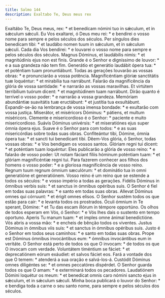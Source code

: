 ```yaml
---
title: Salmo 144
description: Exaltabo Te, Deus meus rex
---
```


<div class="grid grid-cols-2 gap-5">
  <span class="text-justify">
    Exaltábo Te, Deus meus, rex: * et benedícam nómini tuo in sǽculum, et in
    sǽculum sǽculi.
  </span>
  <span class="text-justify">
    Eu Vos exaltarei, ó Deus meu rei: * e bendirei o vosso nome para sempre e
    pelos séculos dos séculos.
  </span>
  <span class="text-justify">
    Per síngulos dies benedícam tibi: * et laudábo nomen tuum in sǽculum, et in
    sǽculum sǽculi.
  </span>
  <span class="text-justify">
    Cada dia Vos bendirei: * e louvarei o vosso nome para sempre e pelos séculos
    dos séculos.
  </span>
  <span class="text-justify">
    Magnus Dóminus, et laudábilis nimis: * et magnitúdinis ejus non est finis.
  </span>
  <span class="text-justify">
    Grande é o Senhor e digníssimo de louvor: * e a sua grandeza não tem fim.
  </span>
  <span class="text-justify">
    Generátio et generátio laudábit ópera tua: * et poténtiam tuam
    pronuntiábunt.
  </span>
  <span class="text-justify">
    Todas as gerações louvarão as vossas obras: * e pronunciarão a vossa
    potência.
  </span>
  <span class="text-justify">
    Magnificéntiam glóriæ sanctitátis tuæ loquéntur: * et mirabília tua
    narrábunt.
  </span>
  <span class="text-justify">
    Falarão da magnificência da glória de vossa santidade: * e narrarão as
    vossas maravilhas.
  </span>
  <span class="text-justify">
    Et virtútem terribílium tuórum dicent: * et magnitúdinem tuam narrábunt.
  </span>
  <span class="text-justify">
    Dirão quanto é terrível o vosso poder: * e narrarão a vossa grandeza.
  </span>
  <span class="text-justify">
    Memóriam abundántiæ suavitátis tuæ eructábunt: * et justítia tua
    exsultábunt.
  </span>
  <span class="text-justify">
    Expandir-se-ão na lembrança de vossa imensa bondade: * e exultarão com vossa
    justiça.
  </span>
  <span class="text-justify">
    Miserátor, et miséricors Dóminus: * pátiens, et multum miséricors.
  </span>
  <span class="text-justify">
    Clemente e misericordioso é o Senhor: * paciente e muito misericordioso.
  </span>
  <span class="text-justify">
    Suávis Dóminus univérsis: * et miseratiónes ejus super ómnia ópera ejus.
  </span>
  <span class="text-justify">
    Suave é o Senhor para com todos: * e as suas misericórdias sobre todas suas
    obras.
  </span>
  <span class="text-justify">
    Confiteántur tibi, Dómine, ómnia ópera tua: * et sancti tui benedícant tibi.
  </span>
  <span class="text-justify">
    Dêem-Vos glória, ó Senhor, todas vossas obras: * e Vos bendigam os vossos
    santos.
  </span>
  <span class="text-justify">
    Glóriam regni tui dicent: * et poténtiam tuam loquéntur:
  </span>
  <span class="text-justify">
    Eles publicarão a glória de vosso reino: * e falarão de vosso poder:
  </span>
  <span class="text-justify">
    Ut notam fáciant fíliis hóminum poténtiam tuam: * et glóriam magnificéntiæ
    regni tui.
  </span>
  <span class="text-justify">
    Para fazerem conhecer aos filhos dos homens o vosso poder: * e a gloriosa
    magnificência de vosso reino.
  </span>
  <span class="text-justify">
    Regnum tuum regnum ómnium sæculórum: * et dominátio tua in omni generatióne
    et generatiónem.
  </span>
  <span class="text-justify">
    Vosso reino é um reino que se estende a todos os séculos: * e vosso império
    a todas as gerações.
  </span>
  <span class="text-justify">
    Fidélis Dóminus in ómnibus verbis suis: * et sanctus in ómnibus opéribus
    suis.
  </span>
  <span class="text-justify">
    O Senhor é fiel em todas suas palavras: * e santo em todas suas obras.
  </span>
  <span class="text-justify">
    Allevat Dóminus omnes qui córruunt: * et érigit omnes elísos.
  </span>
  <span class="text-justify">
    O Senhor sustém todos os que estão para cair: * e levanta todos os
    prostrados.
  </span>
  <span class="text-justify">
    Óculi ómnium in Te sperant, Dómine: * et Tu das escam illórum in témpore
    opportúno.
  </span>
  <span class="text-justify">
    Os olhos de todos esperam em Vós, ó Senhor: * e Vós lhes dais o sustento em
    tempo oportuno.
  </span>
  <span class="text-justify">
    Aperis Tu manum tuam: * et imples omne ánimal benedictióne.
  </span>
  <span class="text-justify">
    Vós abris a vossa mão: * e encheis de bênção todos os viventes.
  </span>
  <span class="text-justify">
    Justus Dóminus in ómnibus viis suis: * et sanctus in ómnibus opéribus suis.
  </span>
  <span class="text-justify">
    Justo é o Senhor em todos seus caminhos: * e santo em todas suas obras.
  </span>
  <span class="text-justify">
    Prope est Dóminus ómnibus invocántibus eum: * ómnibus invocántibus eum in
    veritáte.
  </span>
  <span class="text-justify">
    O Senhor está perto de todos os que O invocam: * de todos os que O invocam
    com verdade.
  </span>
  <span class="text-justify">
    Voluntátem timéntium se fáciet: * et deprecatiónem eórum exáudiet: et salvos
    fáciet eos.
  </span>
  <span class="text-justify">
    Fará a vontade dos que O temem: * atenderá a sua oração e salvá-los-á.
  </span>
  <span class="text-justify">
    Custódit Dóminus omnes diligéntes se: * et omnes peccatóres dispérdet.
  </span>
  <span class="text-justify">
    O Senhor guarda todos os que O amam: * e exterminará todos os pecadores.
  </span>
  <span class="text-justify">
    Laudatiónem Dómini loquétur os meum: * et benedícat omnis caro nómini sancto
    ejus in sǽculum, et in sǽculum sǽculi.
  </span>
  <span class="text-justify">
    Minha boca publicará o louvor do Senhor: * e bendiga toda a carne o seu
    santo nome, para sempre e pelos séculos dos séculos.
  </span>
</div>
